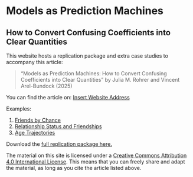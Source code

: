 # Models as Prediction Machines

## How to Convert Confusing Coefficients into Clear Quantities

This website hosts a replication package and extra case studies to accompany this article:

> "Models as Prediction Machines: How to Convert Confusing Coefficients into Clear Quantities" by Julia M. Rohrer and Vincent Arel-Bundock (2025)

You can find the article on: [Insert Website Address](https://perdu.com)

Examples:

1. [Friends by Chance](examples/deskmates.html)
1. [Relationship Status and Friendships](examples/relationship.html)
1. [Age Trajectories](examples/age.html)

Download the [full replication package here.](assets/models_as_prediction_machines.zip)

The material on this site is licensed under a [Creative Commons Attribution 4.0 International License](https://creativecommons.org/licenses/by/4.0/). This means that you can freely share and adapt the material, as long as you cite the article listed above.
